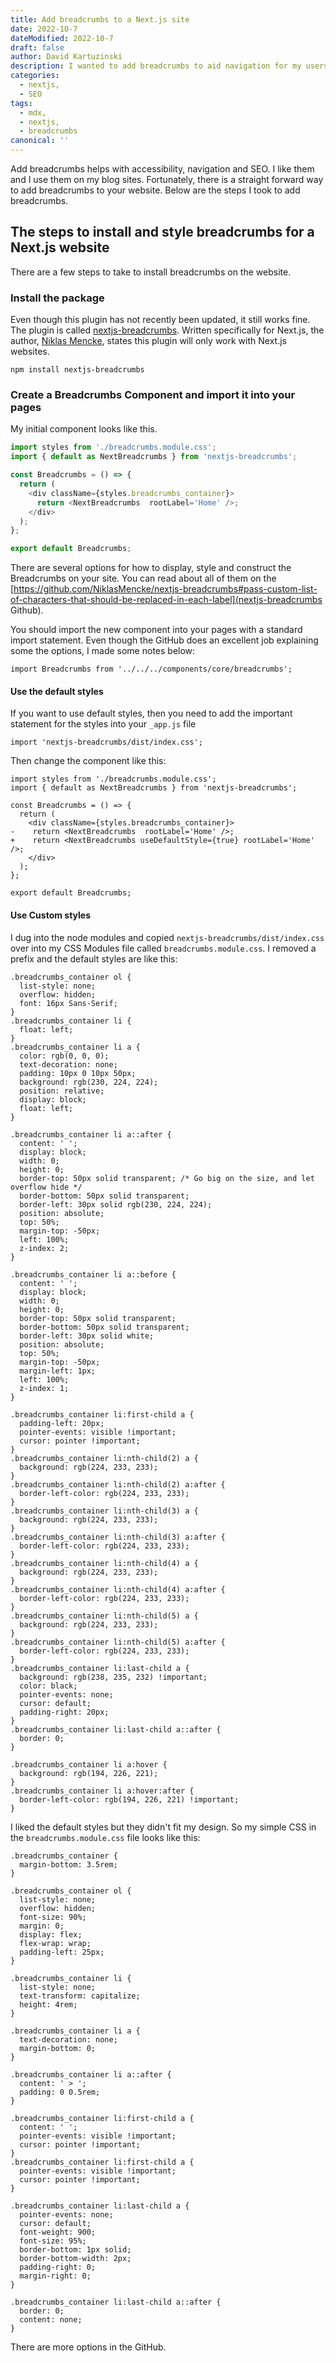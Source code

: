 ```yaml
---
title: Add breadcrumbs to a Next.js site
date: 2022-10-7
dateModified: 2022-10-7
draft: false
author: David Kartuzinski
description: I wanted to add breadcrumbs to aid navigation for my users and to help for accessibility. This is how I did it.
categories:
  - nextjs,
  - SEO
tags:
  - mdx,
  - nextjs,
  - breadcrumbs
canonical: ''
---
```


Add breadcrumbs helps with accessibility, navigation and SEO. I like them and I use them on my blog sites. Fortunately, there is a straight forward way to add breadcrumbs to your website. Below are the steps I took to add breadcrumbs.

## The steps to install and style breadcrumbs for a Next.js website

There are a few steps to take to install breadcrumbs on the website.

### Install the package

Even though this plugin has not recently been updated, it still works fine. The plugin is called [nextjs-breadcrumbs](https://github.com/NiklasMencke/nextjs-breadcrumbs). Written specifically for Next.js, the author, [Niklas Mencke](https://github.com/NiklasMencke), states this plugin will only work with Next.js websites.

```bash:install-nextjs-breadcrumbs showLinenumbers
npm install nextjs-breadcrumbs
```

### Create a Breadcrumbs Component and import it into your pages

My initial component looks like this.

```js:breadcrumb.js showLinenumbers
import styles from './breadcrumbs.module.css';
import { default as NextBreadcrumbs } from 'nextjs-breadcrumbs';

const Breadcrumbs = () => {
  return (
    <div className={styles.breadcrumbs_container}>
      return <NextBreadcrumbs  rootLabel='Home' />;
    </div>
  );
};

export default Breadcrumbs;
```

There are several options for how to display, style and construct the Breadcrumbs on your site. You can read about all of them on the [https://github.com/NiklasMencke/nextjs-breadcrumbs#pass-custom-list-of-characters-that-should-be-replaced-in-each-label](nextjs-breadcrumbs Github).

You should import the new component into your pages with a standard import statement. Even though the GitHub does an excellent job explaining some the options, I made some notes below:

```js:example-import-statement showLinenumbers
import Breadcrumbs from '../../../components/core/breadcrumbs';
```

#### Use the default styles

If you want to use default styles, then you need to add the important statement for the styles into your `_app.js` file

```js:import-statement-of-css showLinenumbers
import 'nextjs-breadcrumbs/dist/index.css';
```

Then change the component like this:

```diff-js:breadcrumbs-component-options showLinenumbers
import styles from './breadcrumbs.module.css';
import { default as NextBreadcrumbs } from 'nextjs-breadcrumbs';

const Breadcrumbs = () => {
  return (
    <div className={styles.breadcrumbs_container}>
-    return <NextBreadcrumbs  rootLabel='Home' />;
+    return <NextBreadcrumbs useDefaultStyle={true} rootLabel='Home' />;
    </div>
  );
};

export default Breadcrumbs;

```

#### Use Custom styles

I dug into the node modules and copied `nextjs-breadcrumbs/dist/index.css` over into my CSS Modules file called `breadcrumbs.module.css`. I removed a prefix and the default styles are like this:

```css:default-css-styles showLinenumbers
.breadcrumbs_container ol {
  list-style: none;
  overflow: hidden;
  font: 16px Sans-Serif;
}
.breadcrumbs_container li {
  float: left;
}
.breadcrumbs_container li a {
  color: rgb(0, 0, 0);
  text-decoration: none;
  padding: 10px 0 10px 50px;
  background: rgb(230, 224, 224);
  position: relative;
  display: block;
  float: left;
}

.breadcrumbs_container li a::after {
  content: ' ';
  display: block;
  width: 0;
  height: 0;
  border-top: 50px solid transparent; /* Go big on the size, and let overflow hide */
  border-bottom: 50px solid transparent;
  border-left: 30px solid rgb(230, 224, 224);
  position: absolute;
  top: 50%;
  margin-top: -50px;
  left: 100%;
  z-index: 2;
}

.breadcrumbs_container li a::before {
  content: ' ';
  display: block;
  width: 0;
  height: 0;
  border-top: 50px solid transparent;
  border-bottom: 50px solid transparent;
  border-left: 30px solid white;
  position: absolute;
  top: 50%;
  margin-top: -50px;
  margin-left: 1px;
  left: 100%;
  z-index: 1;
}

.breadcrumbs_container li:first-child a {
  padding-left: 20px;
  pointer-events: visible !important;
  cursor: pointer !important;
}
.breadcrumbs_container li:nth-child(2) a {
  background: rgb(224, 233, 233);
}
.breadcrumbs_container li:nth-child(2) a:after {
  border-left-color: rgb(224, 233, 233);
}
.breadcrumbs_container li:nth-child(3) a {
  background: rgb(224, 233, 233);
}
.breadcrumbs_container li:nth-child(3) a:after {
  border-left-color: rgb(224, 233, 233);
}
.breadcrumbs_container li:nth-child(4) a {
  background: rgb(224, 233, 233);
}
.breadcrumbs_container li:nth-child(4) a:after {
  border-left-color: rgb(224, 233, 233);
}
.breadcrumbs_container li:nth-child(5) a {
  background: rgb(224, 233, 233);
}
.breadcrumbs_container li:nth-child(5) a:after {
  border-left-color: rgb(224, 233, 233);
}
.breadcrumbs_container li:last-child a {
  background: rgb(238, 235, 232) !important;
  color: black;
  pointer-events: none;
  cursor: default;
  padding-right: 20px;
}
.breadcrumbs_container li:last-child a::after {
  border: 0;
}

.breadcrumbs_container li a:hover {
  background: rgb(194, 226, 221);
}
.breadcrumbs_container li a:hover:after {
  border-left-color: rgb(194, 226, 221) !important;
}
```

I liked the default styles but they didn't fit my design. So my simple CSS in the `breadcrumbs.module.css` file looks like this:

```css:simple-styled-breadcrumbs showLinenumbers
.breadcrumbs_container {
  margin-bottom: 3.5rem;
}

.breadcrumbs_container ol {
  list-style: none;
  overflow: hidden;
  font-size: 90%;
  margin: 0;
  display: flex;
  flex-wrap: wrap;
  padding-left: 25px;
}

.breadcrumbs_container li {
  list-style: none;
  text-transform: capitalize;
  height: 4rem;
}

.breadcrumbs_container li a {
  text-decoration: none;
  margin-bottom: 0;
}

.breadcrumbs_container li a::after {
  content: ' > ';
  padding: 0 0.5rem;
}

.breadcrumbs_container li:first-child a {
  content: ' ';
  pointer-events: visible !important;
  cursor: pointer !important;
}
.breadcrumbs_container li:first-child a {
  pointer-events: visible !important;
  cursor: pointer !important;
}

.breadcrumbs_container li:last-child a {
  pointer-events: none;
  cursor: default;
  font-weight: 900;
  font-size: 95%;
  border-bottom: 1px solid;
  border-bottom-width: 2px;
  padding-right: 0;
  margin-right: 0;
}

.breadcrumbs_container li:last-child a::after {
  border: 0;
  content: none;
}
```

There are more options in the GitHub.
